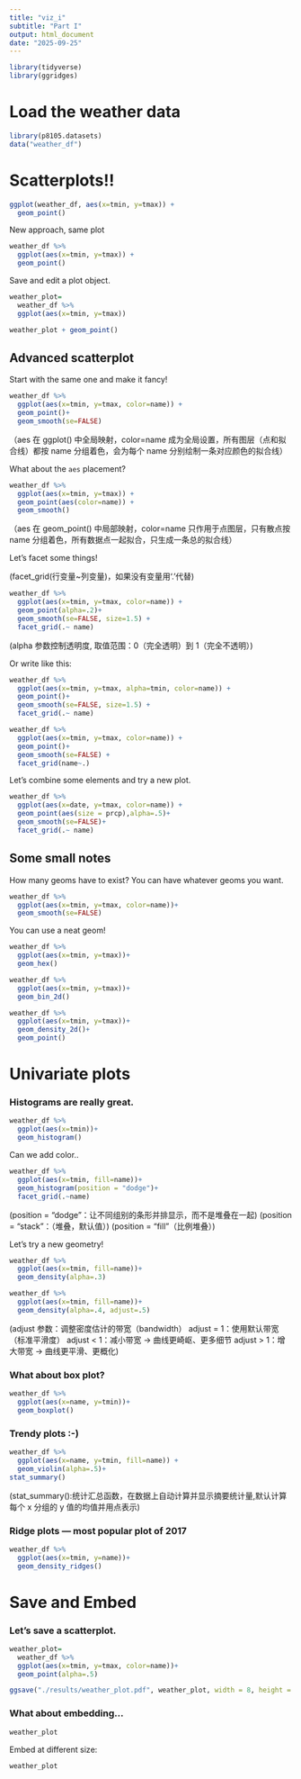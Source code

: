 ```yaml
---
title: "viz_i"
subtitle: "Part I"
output: html_document
date: "2025-09-25"
---
```


```r
library(tidyverse)
library(ggridges)
```


# Load the weather data

```r
library(p8105.datasets)
data("weather_df")
```

# Scatterplots!!

```r
ggplot(weather_df, aes(x=tmin, y=tmax)) +
  geom_point()
```


New approach, same plot

```r
weather_df %>%
  ggplot(aes(x=tmin, y=tmax)) +
  geom_point()
```

Save and edit a plot object.

```r
weather_plot=
  weather_df %>%
  ggplot(aes(x=tmin, y=tmax))

weather_plot + geom_point()
```


## Advanced scatterplot

Start with the same one and make it fancy!

```r
weather_df %>%
  ggplot(aes(x=tmin, y=tmax, color=name)) +
  geom_point()+
  geom_smooth(se=FALSE)
```
（aes 在 ggplot() 中全局映射，color=name 成为全局设置，所有图层（点和拟合线）都按 name 分组着色，会为每个 name 分别绘制一条对应颜色的拟合线）





What about the `aes` placement?

```r
weather_df %>%
  ggplot(aes(x=tmin, y=tmax)) +
  geom_point(aes(color=name)) +
  geom_smooth()
```
（aes 在 geom_point() 中局部映射，color=name 只作用于点图层，只有散点按 name 分组着色，所有数据点一起拟合，只生成一条总的拟合线）





Let's facet some things!

(facet_grid(行变量~列变量)，如果没有变量用‘.’代替)

```r
weather_df %>%
  ggplot(aes(x=tmin, y=tmax, color=name)) +
  geom_point(alpha=.2)+
  geom_smooth(se=FALSE, size=1.5) +
  facet_grid(.~ name)
```
(alpha 参数控制透明度, 取值范围：0（完全透明）到 1（完全不透明）)

Or write like this:

```r
weather_df %>%
  ggplot(aes(x=tmin, y=tmax, alpha=tmin, color=name)) +
  geom_point()+
  geom_smooth(se=FALSE, size=1.5) +
  facet_grid(.~ name)
```




```r
weather_df %>%
  ggplot(aes(x=tmin, y=tmax, color=name)) +
  geom_point()+
  geom_smooth(se=FALSE) +
  facet_grid(name~.)
```



Let's combine some elements and try a new plot.

```r
weather_df %>%
  ggplot(aes(x=date, y=tmax, color=name)) +
  geom_point(aes(size = prcp),alpha=.5)+
  geom_smooth(se=FALSE)+
  facet_grid(.~ name)
```



## Some small notes

How many geoms have to exist?
You can have whatever geoms you want.

```r
weather_df %>%
  ggplot(aes(x=tmin, y=tmax, color=name))+
  geom_smooth(se=FALSE)
```

You can use a neat geom!

```r
weather_df %>%
  ggplot(aes(x=tmin, y=tmax))+
  geom_hex()
```

```r
weather_df %>%
  ggplot(aes(x=tmin, y=tmax))+
  geom_bin_2d()
```

```r
weather_df %>%
  ggplot(aes(x=tmin, y=tmax))+
  geom_density_2d()+
  geom_point()
```


# Univariate plots

### Histograms are really great.

```r
weather_df %>%
  ggplot(aes(x=tmin))+
  geom_histogram()
```

Can we add color..

```r
weather_df %>%
  ggplot(aes(x=tmin, fill=name))+
  geom_histogram(position = "dodge")+
  facet_grid(.~name)
```
(position = "dodge"：让不同组别的条形并排显示，而不是堆叠在一起)
(position = "stack"：（堆叠，默认值）)
(position = "fill"（比例堆叠）)


Let's try a new geometry!


```r
weather_df %>%
  ggplot(aes(x=tmin, fill=name))+
  geom_density(alpha=.3)
```

```r
weather_df %>%
  ggplot(aes(x=tmin, fill=name))+
  geom_density(alpha=.4, adjust=.5)
```
(adjust 参数：调整密度估计的带宽（bandwidth）
adjust = 1：使用默认带宽（标准平滑度）
adjust < 1：减小带宽 → 曲线更崎岖、更多细节
adjust > 1：增大带宽 → 曲线更平滑、更概化)


### What about box plot?

```r
weather_df %>%
  ggplot(aes(x=name, y=tmin))+
  geom_boxplot()
```

### Trendy plots :-)

```r
weather_df %>%
  ggplot(aes(x=name, y=tmin, fill=name)) +
  geom_violin(alpha=.5)+
stat_summary()
```

(stat_summary():统计汇总函数，在数据上自动计算并显示摘要统计量,默认计算每个 x 分组的 y 值的均值并用点表示)


### Ridge plots --- most popular plot of 2017

```r
weather_df %>%
  ggplot(aes(x=tmin, y=name))+
  geom_density_ridges()
```


# Save and Embed

### Let's save a scatterplot.
```r
weather_plot=
  weather_df %>%
  ggplot(aes(x=tmin, y=tmax, color=name))+
  geom_point(alpha=.5)

ggsave("./results/weather_plot.pdf", weather_plot, width = 8, height = 5)
```

### What about embedding...

```r
weather_plot
```


Embed at different size:

```r
weather_plot
```







